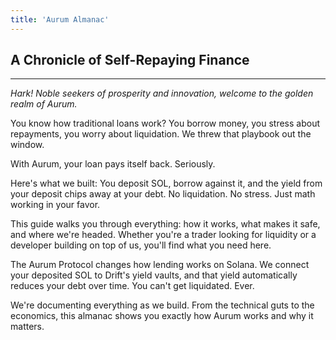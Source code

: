 ```yaml
---
title: 'Aurum Almanac'
---
```



## A Chronicle of Self-Repaying Finance

---

*Hark! Noble seekers of prosperity and innovation, welcome to the golden realm of Aurum.*

You know how traditional loans work? You borrow money, you stress about repayments, you worry about liquidation. We threw that playbook out the window.

With Aurum, your loan pays itself back. Seriously.

Here's what we built: You deposit SOL, borrow against it, and the yield from your deposit chips away at your debt. No liquidation. No stress. Just math working in your favor.

This guide walks you through everything: how it works, what makes it safe, and where we're headed. Whether you're a trader looking for liquidity or a developer building on top of us, you'll find what you need here.

The Aurum Protocol changes how lending works on Solana. We connect your deposited SOL to Drift's yield vaults, and that yield automatically reduces your debt over time. You can't get liquidated. Ever.

We're documenting everything as we build. From the technical guts to the economics, this almanac shows you exactly how Aurum works and why it matters.

